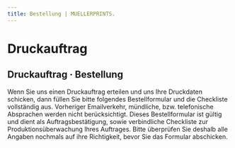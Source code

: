 ```yaml
---
title: Bestellung | MUELLERPRINTS. 
---
```


# Druckauftrag

<h2>Druckauftrag · Bestellung</h2>

<p>
	Wenn Sie uns einen Druckauftrag erteilen und uns Ihre Druckdaten schicken, dann füllen Sie bitte folgendes Bestellformular und die Checkliste vollständig aus. Vorheriger Emailverkehr, mündliche, bzw. telefonische Absprachen werden nicht berücksichtigt. Dieses Bestellformular ist gültig und dient als Auftragsbestätigung, sowie verbindliche Checkliste zur Produktionsüberwachung Ihres Auftrages. Bitte überprüfen Sie deshalb alle Angaben nochmals auf ihre Richtigkeit, bevor Sie das Formular abschicken.
</p>
